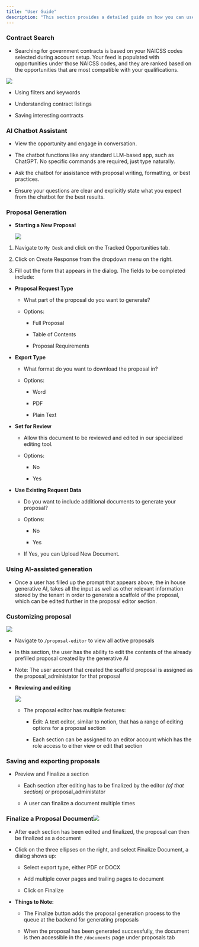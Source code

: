 ```yaml
---
title: "User Guide"
description: "This section provides a detailed guide on how you can use Kontratar."
---
```


### Contract Search

* Searching for government contracts is based on your NAICSS codes selected during account setup. Your feed is populated with opportunities under those NAICSS codes, and they are ranked based on the opportunities that are most compatible with your qualifications.

![](/images/download.webp)

* Using filters and keywords

* Understanding contract listings

* Saving interesting contracts

### AI Chatbot Assistant

* View the opportunity and engage in conversation.

* The chatbot functions like any standard LLM-based app, such as ChatGPT. No specific commands are required, just type naturally.

* Ask the chatbot for assistance with proposal writing, formatting, or best practices.

* Ensure your questions are clear and explicitly state what you expect from the chatbot for the best results.

### Proposal Generation

* **Starting a New Proposal**

  ![](/image\(2\).webp)

1. Navigate to `My Desk` and click on the Tracked Opportunities tab.

2. Click on Create Response from the dropdown menu on the right.

3. Fill out the form that appears in the dialog. The fields to be completed include:

* **Proposal Request Type**

  * What part of the proposal do you want to generate?

  * Options:

    * Full Proposal

    * Table of Contents

    * Proposal Requirements

* **Export Type**

  * What format do you want to download the proposal in?

  * Options:

    * Word

    * PDF

    * Plain Text

* **Set for Review**

  * Allow this document to be reviewed and edited in our specialized editing tool.

  * Options:

    * No

    * Yes

* **Use Existing Request Data**

  * Do you want to include additional documents to generate your proposal?

  * Options:

    * No

    * Yes

  * If Yes, you can Upload New Document.

### **Using AI-assisted generation**

* Once a user has filled up the prompt that appears above, the in house generative AI, takes all the input as well as other relevant information stored by the tenant in order to generate a scaffold of the proposal, which can be edited further in the proposal editor section.

### **Customizing proposal**

![](/image.webp)

* Navigate to `/proposal-editor` to view all active proposals

* In this section, the user has the ability to edit the contents of the already prefilled proposal created by the generative AI

* Note: The user account that created the scaffold proposal is assigned as the proposal\_administator for that proposal

* **Reviewing and editing**

  ![](/image\(3\).webp)

  * The proposal editor has multiple features:

    * Edit: A  text editor, similar to notion, that has a range of editing options for a proposal section

    * Each section can be assigned to an editor account which has the role access to either view or edit that section

### **Saving and exporting proposals**

* Preview and Finalize a section

  * Each section after editing has to be finalized by the editor *(of that section)* or proposal\_administator

  * A user can finalize a document multiple times

### **Finalize a Proposal Document**![](/image\(4\).webp)

* After each section has been edited and finalized, the proposal can then be finalized as a document

* Click on the three ellipses on the right, and select Finalize Document, a dialog shows up:

  * Select export type, either PDF or DOCX

  * Add multiple cover pages and trailing pages to document

  * Click on Finalize

* **Things to Note:**

  * The Finalize button adds the proposal generation process to the queue at the backend for generating proposals

  * When the proposal has been generated successfully, the document is then accessible in the `/documents` page under proposals tab